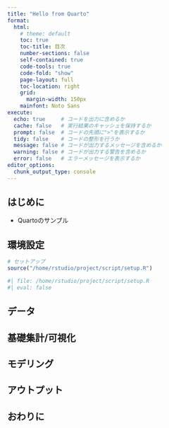 ```yaml
---
title: "Hello from Quarto"
format:
  html:
    # theme: default
    toc: true
    toc-title: 目次
    number-sections: false
    self-contained: true
    code-tools: true
    code-fold: "show"
    page-layout: full
    toc-location: right
    grid:
      margin-width: 150px
    mainfont: Noto Sans
execute: 
  echo: true     # コードを出力に含めるか
  cache: false   # 実行結果のキャッシュを保持するか
  prompt: false  # コードの先頭に">"を表示するか
  tidy: false    # コードの整形を行うか
  message: false # コードが出力するメッセージを含めるか
  warning: false # コードが出力する警告を含めるか
  error: false   # エラーメッセージを表示するか
editor_options: 
  chunk_output_type: console
---
```


## はじめに

- Quartoのサンプル

## 環境設定

```r
# セットアップ
source("/home/rstudio/project/script/setup.R")
```

```r
#| file: /home/rstudio/project/script/setup.R
#| eval: false
```

## データ

## 基礎集計/可視化

## モデリング

## アウトプット

## おわりに


